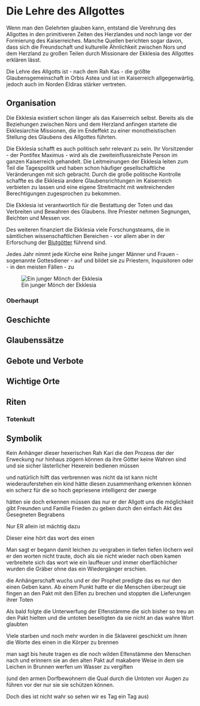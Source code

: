 # Die Lehre des Allgottes

Wenn man den Gelehrten glauben kann, entstand die Verehrung des Allgottes in den primitiveren Zeiten des Herzlandes und noch lange vor der Formierung des Kaiserreiches. Manche Quellen berichten sogar davon, dass sich die Freundschaft und kulturelle Ähnlichkeit zwischen Nors und dem Herzland zu großen Teilen durch Missionare der Ekklesia des Allgottes erklären lässt.

Die Lehre des Allgotts ist - nach dem Rah Kas - die größte Glaubensgemeinschaft in Orbis Astea und ist im Kaiserreich allgegenwärtig, jedoch auch im Norden Eldiras stärker vertreten.

## Organisation {#Ekklesia}

Die Ekklesia existiert schon länger als das Kaiserreich selbst. Bereits als die Beziehungen zwischen Nors und dem Herzland anfingen startete die Ekklesiarchie Missionen, die im Endeffekt zu einer monotheistischen Stellung des Glaubens des Allgottes führten.

Die Ekklesia schafft es auch politisch sehr relevant zu sein. Ihr Vorsitzender - der Pontifex Maximus - wird als die zweiteinflussreichste Person im ganzen Kaiserreich gehandelt. Die Leitmeinungen der Ekklesia leiten zum Teil die Tagespolitik und haben schon häufiger gesellschaftliche Veränderungen mit sich gebracht. Durch die große politische Kontrolle schaffte es die Ekklesia andere Glaubensrichtungen im Kaiserreich verbieten zu lassen und eine eigene Streitmacht mit weitreichenden Berechtigungen zugesprochen zu bekommen.

Die Ekklesia ist verantwortlich für die Bestattung der Toten und das Verbreiten und Bewahren des Glaubens. Ihre Priester nehmen Segnungen, Beichten und Messen vor. 

Des weiteren finanziert die Ekklesia viele Forschungsteams, die in sämtlichen wissenschaftlichen Bereichen - vor allem aber in der Erforschung der <font color="green">[Blutgötter](#Blutkult)</font> führend sind.

Jedes Jahr nimmt jede Kirche eine Reihe junger Männer und Frauen - sogenannte Gottesdiener - auf und bildet sie zu Priestern, Inquisitoren oder - in den meisten Fällen - zu 

![Ein junger Mönch der Ekklesia](Pictures\\Flavor\\Kaiserreich\\pngegg_Mönch.png)

### Oberhaupt

## Geschichte

## Glaubenssätze

## Gebote und Verbote

## Wichtige Orte

## Riten

### Totenkult 

## Symbolik

Kein Anhänger dieser hexerischen Rah Kari die den Prozess der der Erweckung nur hinhaus zögern können da ihre Götter keine Wahren sind und sie sicher lästerlicher Hexerein bedienen müssen

und natürlich hilft das verbrennen was nicht da ist kann nicht wiederauferstehen ein kind hätte diesen zusammenhang erkennen können ein scherz für die so hoch gepriesene intelligenz der zwerge

hätten sie doch erkennen müssen das nur er der Allgott uns die möglichkeit gibt Freunden und Familie Frieden zu geben durch den einfach Akt des Gesegneten Begrabens

Nur ER allein ist mächtig dazu

Dieser eine hört das wort des einen

Man sagt er begann damit leichen zu vergraben in tiefen tiefen löchern weil er den worten nicht traute, doch als sie nicht wieder nach oben kamen verbreitete sich das wort wie ein lauffeuer und immer oberflächlicher wurden die Gräber ohne das ein Wiedergänger erschien.

die Anhängerschaft wuchs und er der Prophet predigte das es nur den einen Geben kann. Ab einem Punkt hatte er die Menschen überzeugt sie fingen an den Pakt mit den Elfen zu brechen und stoppten die Lieferungen ihrer Toten

Als bald folgte die Unterwerfung der Elfenstämme die sich bisher so treu an den Pakt hielten und die untoten beseitigten da sie nicht an das wahre Wort glaubten

Viele starben und noch mehr wurden in die Sklaverei geschickt um ihnen die Worte des einen in die Körper zu brennen

man sagt bis heute tragen es die noch wilden Elfenstämme den Menschen nach und erinnern sie an den alten Pakt auf makabere Weise in dem sie Leichen in Brunnen werfen um Wasser zu vergiften

(und den armen Dorfbewohnern die Qual durch die Untoten vor Augen zu führen vor der nur sie sie schützen können.

Doch dies ist nicht wahr so sehen wir es Tag ein Tag aus)
